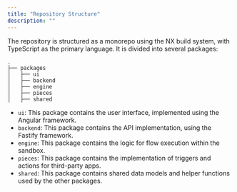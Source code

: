 ---
title: "Repository Structure"
description: ""
---

The repository is structured as a monorepo using the NX build system, with TypeScript as the primary language. It is divided into several packages:

```
.
├── packages
│   ├── ui
│   ├── backend
│   ├── engine
│   ├── pieces
│   ├── shared

```

- `ui`: This package contains the user interface, implemented using the Angular framework.
- `backend`: This package contains the API implementation, using the Fastify framework.
- `engine`: This package contains the logic for flow execution within the sandbox.
- `pieces`: This package contains the implementation of triggers and actions for third-party apps.
- `shared`: This package contains shared data models and helper functions used by the other packages.
